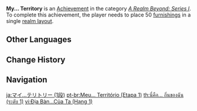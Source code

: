 {{Achievement Infobox
|title        = My... Territory
|id           = 81071
|order id     = 1072
|category     = A Realm Beyond: Series I
|description  = Place 50 [[furnishings]] in a single [[Realm Layout|realm layout]].
|requirements = 
|primogems    = 5
|tracking     = Tracks the maximum amount of furnishings ever placed in any realm.
|topic        = 
|set          = My... Territory
|tier         = 1
|tiers_total  = 3
}}
'''My... Territory''' is an [[Achievement]] in the category ''[[A Realm Beyond: Series I]]''. To complete this achievement, the player needs to place 50 [[furnishings]] in a single [[Realm Layout|realm layout]].
<!--
==Trivia==

==Video Guides==
{{EVT
|video1   = 
|caption1 = 
}}
-->
==Other Languages==
{{Transclude|My... Territory|Other Languages}}

==Change History==
{{Change History|1.5}}
<!--
==References==
{{Reflist}}
-->
==Navigation==
{{Achievement Navbox}}

[[ja:マイ…テリトリー (1段)]]
[[pt-br:Meu... Território (Etapa 1)]]
[[th:นี่คือ... ถิ่นของฉัน (ระดับ 1)]]
[[vi:Địa Bàn...Của Ta (Hạng 1)]]